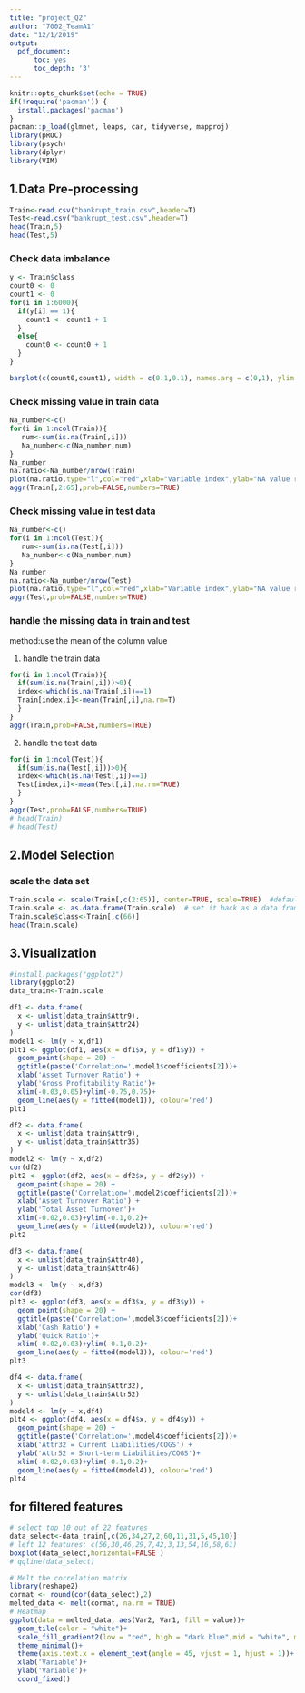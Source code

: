 ---
title: "project_Q2"
author: "7002_TeamA1"
date: "12/1/2019"
output: 
  pdf_document:
      toc: yes
      toc_depth: '3'
---

```{r setup, include=FALSE}
knitr::opts_chunk$set(echo = TRUE)
if(!require('pacman')) {
  install.packages('pacman')
}
pacman::p_load(glmnet, leaps, car, tidyverse, mapproj)
library(pROC)
library(psych) 
library(dplyr)
library(VIM)
```

\tableofcontents

\pagebreak

## 1.Data Pre-processing
```{r}
Train<-read.csv("bankrupt_train.csv",header=T)
Test<-read.csv("bankrupt_test.csv",header=T)
head(Train,5)
head(Test,5)
```

### Check data imbalance
```{r}
y <- Train$class
count0 <- 0
count1 <- 0
for(i in 1:6000){
  if(y[i] == 1){
    count1 <- count1 + 1
  }
  else{
    count0 <- count0 + 1
  }
}

barplot(c(count0,count1), width = c(0.1,0.1), names.arg = c(0,1), ylim = c(0,6000), xlab = "class of bankruptcy", ylab = "company number")
```

### Check missing value in train data
```{r,warning=FALSE}
Na_number<-c()
for(i in 1:ncol(Train)){
   num<-sum(is.na(Train[,i]))
   Na_number<-c(Na_number,num)
}
Na_number
na.ratio<-Na_number/nrow(Train)
plot(na.ratio,type="l",col="red",xlab="Variable index",ylab="NA value ratio")
aggr(Train[,2:65],prob=FALSE,numbers=TRUE)
```

### Check missing value in test data
```{r,warning=FALSE}
Na_number<-c()
for(i in 1:ncol(Test)){
   num<-sum(is.na(Test[,i]))
   Na_number<-c(Na_number,num)
}
Na_number
na.ratio<-Na_number/nrow(Test)
plot(na.ratio,type="l",col="red",xlab="Variable index",ylab="NA value ratio")
aggr(Test,prob=FALSE,numbers=TRUE)
```

### handle the missing data in train and test

method:use the mean of the column value

(1) handle the train data
```{r}
for(i in 1:ncol(Train)){
  if(sum(is.na(Train[,i]))>0){
  index<-which(is.na(Train[,i])==1)
  Train[index,i]<-mean(Train[,i],na.rm=T)
  }
}
aggr(Train,prob=FALSE,numbers=TRUE)
```


(2) handle the test data
```{r}
for(i in 1:ncol(Test)){
  if(sum(is.na(Test[,i]))>0){
  index<-which(is.na(Test[,i])==1)
  Test[index,i]<-mean(Test[,i],na.rm=TRUE)
  }
}
aggr(Test,prob=FALSE,numbers=TRUE)
# head(Train)
# head(Test)
```

## 2.Model Selection

### scale the data set
```{r}
Train.scale <- scale(Train[,c(2:65)], center=TRUE, scale=TRUE)  #default
Train.scale <- as.data.frame(Train.scale)  # set it back as a data frame
Train.scale$class<-Train[,c(66)]
head(Train.scale)
```


## 3.Visualization
```{r}
#install.packages("ggplot2")
library(ggplot2)
data_train<-Train.scale
```

```{r}
df1 <- data.frame(
  x <- unlist(data_train$Attr9),
  y <- unlist(data_train$Attr24)
)
model1 <- lm(y ~ x,df1)
plt1 <- ggplot(df1, aes(x = df1$x, y = df1$y)) + 
  geom_point(shape = 20) +
  ggtitle(paste('Correlation=',model1$coefficients[2]))+
  xlab('Asset Turnover Ratio') + 
  ylab('Gross Profitability Ratio')+
  xlim(-0.03,0.05)+ylim(-0.75,0.75)+
  geom_line(aes(y = fitted(model1)), colour='red')
plt1
```

```{r}
df2 <- data.frame(
  x <- unlist(data_train$Attr9),
  y <- unlist(data_train$Attr35)
)
model2 <- lm(y ~ x,df2)
cor(df2)
plt2 <- ggplot(df2, aes(x = df2$x, y = df2$y)) + 
  geom_point(shape = 20) +
  ggtitle(paste('Correlation=',model2$coefficients[2]))+
  xlab('Asset Turnover Ratio') + 
  ylab('Total Asset Turnover')+
  xlim(-0.02,0.03)+ylim(-0.1,0.2)+
  geom_line(aes(y = fitted(model2)), colour='red')
plt2
```

```{r}
df3 <- data.frame(
  x <- unlist(data_train$Attr40),
  y <- unlist(data_train$Attr46)
)
model3 <- lm(y ~ x,df3)
cor(df3)
plt3 <- ggplot(df3, aes(x = df3$x, y = df3$y)) + 
  geom_point(shape = 20) +
  ggtitle(paste('Correlation=',model3$coefficients[2]))+
  xlab('Cash Ratio') + 
  ylab('Quick Ratio')+
  xlim(-0.02,0.03)+ylim(-0.1,0.2)+
  geom_line(aes(y = fitted(model3)), colour='red')
plt3
```

```{r}
df4 <- data.frame(
  x <- unlist(data_train$Attr32),
  y <- unlist(data_train$Attr52)
)
model4 <- lm(y ~ x,df4)
plt4 <- ggplot(df4, aes(x = df4$x, y = df4$y)) + 
  geom_point(shape = 20) +
  ggtitle(paste('Correlation=',model4$coefficients[2]))+
  xlab('Attr32 = Current Liabilities/COGS') + 
  ylab('Attr52 = Short-term Liabilities/COGS')+
  xlim(-0.02,0.03)+ylim(-0.1,0.2)+
  geom_line(aes(y = fitted(model4)), colour='red')
plt4
```

## for filtered features

```{r}
# select top 10 out of 22 features
data_select<-data_train[,c(26,34,27,2,60,11,31,5,45,10)]
# left 12 features: c(56,30,46,29,7,42,3,13,54,16,58,61)
boxplot(data_select,horizontal=FALSE )
# qqline(data_select)
```

```{r}
# Melt the correlation matrix
library(reshape2)
cormat <- round(cor(data_select),2)
melted_data <- melt(cormat, na.rm = TRUE)
# Heatmap
ggplot(data = melted_data, aes(Var2, Var1, fill = value))+
  geom_tile(color = "white")+
  scale_fill_gradient2(low = "red", high = "dark blue",mid = "white", midpoint = 0, limit = c(-1,1), space = "Lab", name="Pearson\nCorrelation") +
  theme_minimal()+
  theme(axis.text.x = element_text(angle = 45, vjust = 1, hjust = 1))+
  xlab('Variable')+
  ylab('Variable')+
  coord_fixed()
```